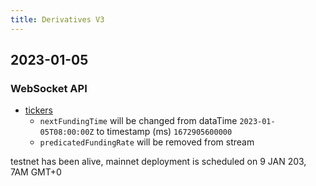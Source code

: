 ```yaml
---
title: Derivatives V3
---
```


## 2023-01-05
### WebSocket API
* [tickers](../derivatives/ws-public/ticker)
  * `nextFundingTime` will be changed from dataTime  `2023-01-05T08:00:00Z`  to timestamp (ms) `1672905600000`
  * `predicatedFundingRate` will be removed from stream

testnet has been alive, mainnet deployment is scheduled on 9 JAN 203, 7AM GMT+0